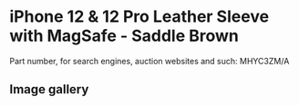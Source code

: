 
# iPhone 12 & 12 Pro Leather Sleeve with MagSafe - Saddle Brown

Part number, for search engines, auction websites and such: MHYC3ZM/A

## Image gallery

<div style={{ width: '100%', maxWidth: '768px' }}>
<GalleryComponent
    images={[
      {
        original: "/everysource/MHYC3.webp",
        thumbnail: "/everypreview/MHYC3.webp",
      },
      {
        original: "/everysource/MHYC3_AV1.webp",
        thumbnail: "/everypreview/MHYC3_AV1.webp",
      },
      {
        original: "/everysource/MHYC3_AV2.webp",
        thumbnail: "/everypreview/MHYC3_AV2.webp",
      },
      {
        original: "/everysource/MHYC3_AV3.webp",
        thumbnail: "/everypreview/MHYC3_AV3.webp",
      }
    ]}
  />
</div>